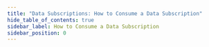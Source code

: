 ```yaml
---
title: "Data Subscriptions: How to Consume a Data Subscription"
hide_table_of_contents: true
sidebar_label: How to Consume a Data Subscription
sidebar_position: 0
---
```





<LanguageSwitcher supportedLanguages={supportedLanguages} />

<LanguageContent language="csharp">
   <HowToConsumeDataSubscriptionCsharp />
</LanguageContent>

<LanguageContent language="java">
   <HowToConsumeDataSubscriptionJava />
</LanguageContent>

<LanguageContent language="nodejs">
   <HowToConsumeDataSubscriptionNodejs />
</LanguageContent>


<!---
### Data Subscriptions
- [What are Data Subscriptions](../../../client-api/data-subscriptions/what-are-data-subscriptions)
- [How to Create a Data Subscription](../../../client-api/data-subscriptions/creation/how-to-create-data-subscription)

### Data Subscriptions:
- [What are Data Subscriptions](../../../client-api/data-subscriptions/what-are-data-subscriptions)
- [How to Create a Data Subscription](../../../client-api/data-subscriptions/creation/how-to-create-data-subscription)
- [How to Consume a Data Subscription](../../../client-api/data-subscriptions/consumption/how-to-consume-data-subscription)


-->
